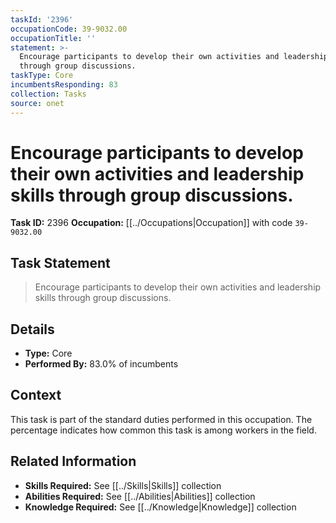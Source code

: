 ```yaml
---
taskId: '2396'
occupationCode: 39-9032.00
occupationTitle: ''
statement: >-
  Encourage participants to develop their own activities and leadership skills
  through group discussions.
taskType: Core
incumbentsResponding: 83
collection: Tasks
source: onet
---
```

# Encourage participants to develop their own activities and leadership skills through group discussions.

**Task ID:** 2396
**Occupation:** [[../Occupations|Occupation]] with code `39-9032.00`

## Task Statement

> Encourage participants to develop their own activities and leadership skills through group discussions.

## Details

- **Type:** Core
- **Performed By:** 83.0% of incumbents

## Context

This task is part of the standard duties performed in this occupation. The percentage indicates how common this task is among workers in the field.

## Related Information

- **Skills Required:** See [[../Skills|Skills]] collection
- **Abilities Required:** See [[../Abilities|Abilities]] collection
- **Knowledge Required:** See [[../Knowledge|Knowledge]] collection
